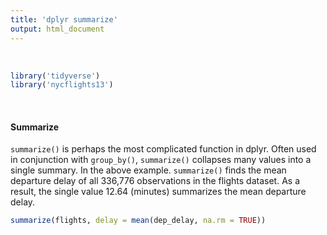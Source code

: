```yaml
---
title: 'dplyr summarize'
output: html_document
---
```


<br>

```r
library('tidyverse')
library('nycflights13')
```

<br>

#### Summarize


`summarize()` is perhaps the most complicated function in dplyr. Often used in conjunction with `group_by()`, `summarize()` collapses many values into a single summary. In the above example. `summarize()` finds the mean departure delay of all 336,776 observations in the flights dataset. As a result, the single value 12.64 (minutes) summarizes the mean departure delay. 

```r
summarize(flights, delay = mean(dep_delay, na.rm = TRUE))
```

<br  />


